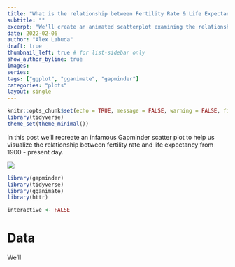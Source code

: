 ```yaml
---
title: "What is the relationship between Fertility Rate & Life Expectancy?"
subtitle: ""
excerpt: "We'll create an animated scatterplot examining the relationship between fertility rate and life expectancy from `1900 to present time"
date: 2022-02-06
author: "Alex Labuda"
draft: true
thumbnail_left: true # for list-sidebar only
show_author_byline: true
images: 
series:
tags: ["ggplot", "gganimate", "gapminder"]
categories: "plots"
layout: single
---
```


```r
knitr::opts_chunk$set(echo = TRUE, message = FALSE, warning = FALSE, fig.width = 8, fig.height = 5)
library(tidyverse)
theme_set(theme_minimal())
```

In this post we'll recreate an infamous Gapminder scatter plot to help us visualize the relationship between fertility rate and life expectancy from 1900 - present day.

![](featured.jpg)

```r
library(gapminder)
library(tidyverse)
library(gganimate)
library(httr)

interactive <- FALSE
```

# Data

We'll 






